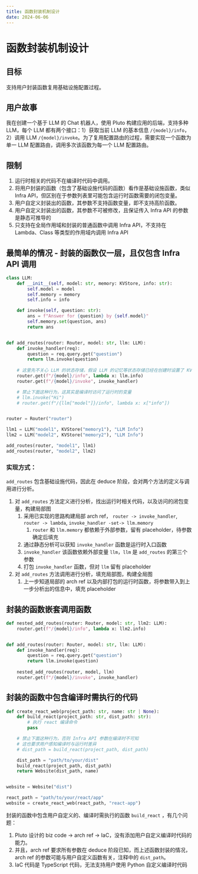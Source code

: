 ```yaml
---
title: 函数封装机制设计
date: 2024-06-06
---
```


# 函数封装机制设计

## 目标

支持用户封装函数复用基础设施配置过程。

## 用户故事

我在创建一个基于 LLM 的 Chat 机器人，使用 Pluto 构建应用的后端，支持多种 LLM，每个 LLM 都有两个接口：1）获取当前 LLM 的基本信息 `/{model}/info`，2）调用 LLM `/{model}/invoke`。为了复用配置路由的过程，需要实现一个函数为单一 LLM 配置路由，调用多次该函数为每一个 LLM 配置路由。

## 限制

1. 运行时相关的代码不在编译时代码中调用。
2. 将用户封装的函数（包含了基础设施代码的函数）看作是基础设施函数，类似 Infra API，但区别在于参数列表里可能包含运行时函数需要的闭包变量。
4. 用户自定义封装出的函数，其参数不支持函数变量，即不支持高阶函数。
5. 用户自定义封装出的函数，其参数不可被修改，且保证传入 Infra API 的参数是静态可推导的
6. 只支持在全局作用域和封装的普通函数中调用 Infra API，不支持在 Lambda、Class 等类型的作用域内调用 Infra API

## 最简单的情况 - 封装的函数仅一层，且仅包含 Infra API 调用

```python
class LLM:
    def __init__(self, model: str, memory: KVStore, info: str):
        self.model = model
        self.memory = memory
        self.info = info

    def invoke(self, question: str):
        ans = f"Answer for {question} by {self.model}"
        self.memory.set(question, ans)
        return ans


def add_routes(router: Router, model: str, llm: LLM):
    def invoke_handler(req):
        question = req.query.get("question")
        return llm.invoke(question)
    
    # 这里先不关心 LLM 的状态存储，假设 LLM 的记忆等状态存储已经在创建时设置了 KV 数据库等外部存储实例
    router.get(f"/{model}/info", lambda x: llm.info)
    router.get(f"/{model}/invoke", invoke_handler)

    # 禁止下面这种行为，这其实是编译时访问了运行时的变量
    # llm.invoke("Hi")
    # router.get(f"/{llm["model"]}/info", lambda x: x["info"])


router = Router("router")

llm1 = LLM("model1", KVStore("memory1"), "LLM Info")
llm2 = LLM("model2", KVStore("memory2"), "LLM Info")

add_routes(router, "model1", llm1)
add_routes(router, "model2", llm2)
```

### 实现方式：

`add_routes` 包含基础设施代码，因此在 deduce 阶段，会对两个方法的定义与调用进行分析。

1. 对 `add_routes` 方法定义进行分析，找出运行时相关代码，以及访问的闭包变量，构建局部图
    1. 采用已实现的思路构建局部 arch ref， `router -> invoke_handler`, `router -> lambda`, `invoke_handler -set-> llm.memory`
        1. `router` 和 `llm.memory` 都依赖于外部参数，留有 placeholder，待参数确定后填充
    2. 通过静态分析可以获知 `invoke_handler` 函数是运行时入口函数
    3. `invoke_handler` 该函数依赖外部变量 `llm`，`llm` 是 `add_routes` 的第三个参数
    4. 打包 `invoke_handler` 函数，但对 `llm` 留有 placeholder
2. 对 `add_routes` 方法调用进行分析，填充局部图，构建全局图
    1. 上一步知道局部的 arch ref 以及内部打包的运行时函数，将参数带入到上一步分析出的信息中，填充 placeholder

## 封装的函数嵌套调用函数

```python
def nested_add_routes(router: Router, model: str, llm2: LLM):
    router.get(f"/{model}/info", lambda x: llm2.info)


def add_routes(router: Router, model: str, llm: LLM):
    def invoke_handler(req):
        question = req.query.get("question")
        return llm.invoke(question)
    
    nested_add_routes(router, model, llm)
    router.get(f"/{model}/invoke", invoke_handler)
```

## 封装的函数中包含编译时需执行的代码

```python
def create_react_web(project_path: str, name: str | None):
    def build_react(project_path: str, dist_path: str):
        # 执行 react 编译命令
        pass

    # 禁止下面这种行为，否则 Infra API 参数在编译时不可知
    # 这也要求用户感知编译时与运行时差异
    # dist_path = build_react(project_path, dist_path)

    dist_path = "path/to/your/dist"
    build_react(project_path, dist_path)
    return Website(dist_path, name)


website = Website("dist")

react_path = "path/to/your/react/app"
website = create_react_web(react_path, "react-app")
```

封装的函数中包含用户自定义的、编译时需执行的函数 `build_react` ，有几个问题：
1. Pluto 设计的 biz code -> arch ref -> IaC，没有添加用户自定义编译时代码的能力。
2. 并且，arch ref 要求所有参数在 deduce 阶段已知，而上述函数封装的情况，arch ref 的参数可能与用户自定义函数有关，注释中的 `dist_path`。
3. IaC 代码是 TypeScript 代码，无法支持用户使用 Python 自定义编译时代码
